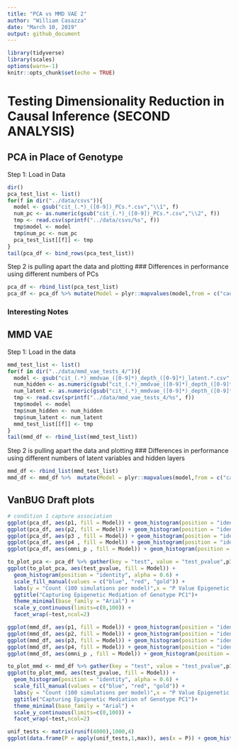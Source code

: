 ```yaml
---
title: "PCA vs MMD VAE 2"
author: "William Casazza"
date: "March 10, 2019"
output: github_document
---
```


```r
library(tidyverse)
library(scales)
options(warn=-1)
knitr::opts_chunk$set(echo = TRUE)
```

# Testing Dimensionality Reduction in Causal Inference (SECOND ANALYSIS)

## PCA in Place of Genotype
Step 1: Load in Data
```r
dir()
pca_test_list <- list()
for(f in dir("../data/csvs")){
  model <- gsub("cit_(.*)_([0-9])_PCs.*.csv","\\1", f)
  num_pc <- as.numeric(gsub("cit_(.*)_([0-9])_PCs.*.csv","\\2", f))
  tmp <- read.csv(sprintf("../data/csvs/%s", f))
  tmp$model <- model
  tmp$num_pc <- num_pc
  pca_test_list[[f]] <- tmp
}
tail(pca_df <- bind_rows(pca_test_list))
```
Step 2 is pulling apart the data and plotting
### Differences in performance using different numbers of PCs
```r
pca_df <- rbind_list(pca_test_list)
pca_df <- pca_df %>% mutate(Model = plyr::mapvalues(model,from = c("caus1","ind1","null"), to = c("Full Mediation", "Independent Association", "Null"))) %>% rename(nPC = num_pc)
```

### Interesting Notes
<!-- Caus1 Appears to work better in the way we constructed the data, but it's important to note that it's about a 50 50 shot to call independent association, as constructed, as causal mediation. In the case where there's no association between variables we don't call causal mediation at all, which is a good behavior. -->


## MMD VAE

Step 1: Load in the data

```r
mmd_test_list <- list()
for(f in dir("../data/mmd_vae_tests_4/")){
  model <- gsub("cit_(.*)_mmdvae_([0-9]*)_depth_([0-9]*)_latent.*.csv","\\1", f)
  num_hidden <- as.numeric(gsub("cit_(.*)_mmdvae_([0-9]*)_depth_([0-9]*)_latent.*.csv","\\2", f))
  num_latent <- as.numeric(gsub("cit_(.*)_mmdvae_([0-9]*)_depth_([0-9]*)_latent.*.csv","\\3", f))
  tmp <- read.csv(sprintf("../data/mmd_vae_tests_4/%s", f))
  tmp$model <- model
  tmp$num_hidden <- num_hidden
  tmp$num_latent <- num_latent
  mmd_test_list[[f]] <- tmp
}
tail(mmd_df <- rbind_list(mmd_test_list))
```

Step 2 is pulling apart the data and plotting
### Differences in performance using different numbers of latent variables and hidden layers
```r

mmd_df <- rbind_list(mmd_test_list)
mmd_df <- mmd_df %>%  mutate(Model = plyr::mapvalues(model,from = c("caus1","ind1","null"), to = c("Full Mediation", "Independent Association", "Null"))) %>%rename(nLatent = num_latent, nHidden = num_hidden)
```



## VanBUG Draft plots
```r
# condition 1 capture association
ggplot(pca_df, aes(p1, fill = Model)) + geom_histogram(position = "identity", alpha = 0.6) + scale_fill_manual(values = c("blue", "red", "gold")) + labs(y = "Count (100 simulations per model)",x = "P Value") + ggtitle("Directed Association Using Genotype PC 1")+ theme_minimal(base_family = "Arial")+ scale_y_continuous(limits=c(0,100))
ggplot(pca_df, aes(p2, fill = Model)) + geom_histogram(position = "identity", alpha = 0.6) + scale_fill_manual(values = c("blue", "red", "gold")) + labs(y = "Count (100 simulations per model)",x = "P Value") + ggtitle("Association PC 1 with Epigenetics Given Expression")+ theme_minimal(base_family = "Arial")+ scale_y_continuous(limits=c(0,100))
ggplot(pca_df, aes(p3 , fill = Model)) + geom_histogram(position = "identity", alpha = 0.6) + scale_fill_manual(values = c("blue", "red", "gold"))+ labs(y = "Count (100 simulations per model)",x = "P Value ") + ggtitle("Association of Expression with Epigenetic Variable Given Genotype PC1")+ theme_minimal(base_family = "Arial") + scale_y_continuous(limits=c(0,100))
ggplot(pca_df, aes(p4 , fill = Model)) + geom_histogram(position = "identity", alpha = 0.6) + scale_fill_manual(values = c("blue", "red", "gold"))+ labs(y = "Count (100 simulations per model)",x = "P Value") + ggtitle("Independence of Genotype PC1 and Expression Given Epigenetic Variable")+ theme_minimal(base_family = "Arial") + scale_y_continuous(limits=c(0,100))
ggplot(pca_df, aes(omni_p , fill = Model)) + geom_histogram(position = "identity", alpha = 0.6) + scale_fill_manual(values = c("blue", "red", "gold"))+ labs(y = "Count (100 simulations per model)",x = "P Value Epigenetic Mediation") + ggtitle("Capturing Epigenetic Mediation of Genotype PC1")+ theme_minimal(base_family = "Arial") + scale_y_continuous(limits=c(0,100))
```
```r
to_plot_pca <- pca_df %>% gather(key = "test", value = "test_pvalue",p1,p2,p3,p4,omni_p)
ggplot(to_plot_pca, aes(test_pvalue, fill = Model)) + 
  geom_histogram(position = "identity", alpha = 0.6) + 
  scale_fill_manual(values = c("blue", "red", "gold")) +
  labs(y = "Count (100 simulations per model)",x = "P Value Epigenetic Mediation") +
  ggtitle("Capturing Epigenetic Mediation of Genotype PC1")+ 
  theme_minimal(base_family = "Arial") + 
  scale_y_continuous(limits=c(0,100)) + 
  facet_wrap(~test,ncol=2)
```


```r

ggplot(mmd_df, aes(p1, fill = Model)) + geom_histogram(position = "identity", alpha = 0.6) + scale_fill_manual(values = c("blue", "red", "gold")) + labs(y = "Count (100 simulations per model)",x = "P Value") + ggtitle("Directed Association 1 Autoencoder LV with Expression")+ theme_minimal(base_family = "Arial")+ scale_y_continuous(limits=c(0,100))
ggplot(mmd_df, aes(p2, fill = Model)) + geom_histogram(position = "identity", alpha = 0.6) + scale_fill_manual(values = c("blue", "red", "gold")) + labs(y = "Count (100 simulations per model)",x = "P Value ") + ggtitle("Association 1 Autoencoder LV with Epigenetic Given Expression")+ theme_minimal(base_family = "Arial")+ scale_y_continuous(limits=c(0,100))
ggplot(mmd_df, aes(p3, fill = Model)) + geom_histogram(position = "identity", alpha = 0.6) + scale_fill_manual(values = c("blue", "red", "gold")) + labs(y = "Count (100 simulations per model)",x = "P Value ") + ggtitle("Association of Epigenetic with Expression Given 1 Autoencoder LV")+ theme_minimal(base_family = "Arial")+ scale_y_continuous(limits=c(0,100))
ggplot(mmd_df, aes(p4, fill = Model)) + geom_histogram(position = "identity", alpha = 0.6) + scale_fill_manual(values = c("blue", "red", "gold")) + labs(y = "Count (100 simulations per model)",x = "P Value ") + ggtitle("Independence of 1 Autoencoder LV and Expression Given Epigenetic")+ theme_minimal(base_family = "Arial")+ scale_y_continuous(limits=c(0,100))
ggplot(mmd_df, aes(omni_p , fill = Model)) + geom_histogram(position = "identity", alpha = 0.6) + scale_fill_manual(values = c("blue", "red", "gold")) + labs(y = "Count (100 simulations per model)",x = "P Value Epigenetic Mediation") + ggtitle("Capturing Epigenetic Mediation of 1 Autoencoder LV")+ theme_minimal(base_family = "Arial")+ scale_y_continuous(limits=c(0,100))
```
```r
to_plot_mmd <- mmd_df %>% gather(key = "test", value = "test_pvalue",p1,p2,p3,p4,omni_p)
ggplot(to_plot_mmd, aes(test_pvalue, fill = Model)) + 
  geom_histogram(position = "identity", alpha = 0.6) + 
  scale_fill_manual(values = c("blue", "red", "gold")) +
  labs(y = "Count (100 simulations per model)",x = "P Value Epigenetic Mediation") +
  ggtitle("Capturing Epigenetic Mediation of Genotype PC1")+ 
  theme_minimal(base_family = "Arial") + 
  scale_y_continuous(limits=c(0,100)) + 
  facet_wrap(~test,ncol=2)
```

```r
unif_tests <- matrix(runif(4000),1000,4)
ggplot(data.frame(P = apply(unif_tests,1,max)), aes(x = P)) + geom_histogram(fill="gold", alpha = 0.8)+theme_minimal()
```

